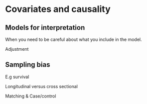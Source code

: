 # Covariates and causality

## Models for interpretation

When you need to be careful about what you include in the model.

Adjustment

## Sampling bias

E.g survival

Longitudinal versus cross sectional

Matching & Case/control

